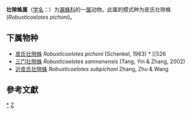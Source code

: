 {{Automatic taxobox
| taxon = Robusticoelotes
| authority = Wang, 2002
| type species = 皮氏壮隙蛛<br>''Robusticoelotes pichoni''
| type species authority = Schenkel, 1963
}}
'''壮隙蛛属'''（[[学名|学名]]：{{lang|la|''Robusticoelotes''}}）为[[漏蛛科|漏蛛科]]的一[[属|属]]动物。此属的模式种为皮氏壮隙蛛(''Robusticoelotes pichoni'')。

==下属物种==
* [[皮氏壮隙蛛|皮氏壮隙蛛]] ''Robusticoelotes pichoni'' (Schenkel, 1963) * [[526
* [[三门壮隙蛛|三门壮隙蛛]] ''Robusticoelotes sanmenensis'' (Tang, Yin & Zhang, 2002)
* [[近皮氏壮隙蛛|近皮氏壮隙蛛]] ''Robusticoelotes subpichoni'' Zhang, Zhu & Wang

==參考文獻==
{{reflist}}

{{taxonbar}}

[[Category:_壮隙蛛属|*]]
[[Category:_2002年描述的分类群|Z]]
